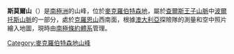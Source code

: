 {{coord|70|30|S|64|42|E|display=title}}

'''斯莫爾山'''（{{lang-en|Mount Small}}）是[[南極洲|南極洲]]的山峰，位於[[麥克羅伯特森地|麥克羅伯特森地]]，屬於[[查爾斯王子山脈|查爾斯王子山脈]]中[[波爾托斯山脈|波爾托斯山脈]]的一部分，處於[[克羅恩山|克羅恩山]]西南面，根據[[澳大利亞|澳大利亞]]探險隊的測量和空中照片繪入地圖，現時由[[南極條約體系|南極條約體系]]管理。

{{DEFAULTSORT:Mount Small}}
[[Category:麥克羅伯特森地山峰|Category:麥克羅伯特森地山峰]]


{{MacRobertsonLand-geo-stub}}